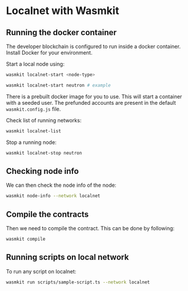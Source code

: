 # Localnet with Wasmkit

## Running the docker container

The developer blockchain is configured to run inside a docker container. Install Docker for your environment.

Start a local node using:

```bash
wasmkit localnet-start <node-type>

wasmkit localnet-start neutron # example
```

There is a prebuilt docker image for you to use. This will start a container with a seeded user. The prefunded accounts are present in the default `wasmkit.config.js` file.

Check list of running networks:

```bash
wasmkit localnet-list
```

Stop a running node:

```bash
wasmkit localnet-stop neutron
```

## Checking node info

We can then check the node info of the node:

```bash
wasmkit node-info --network localnet
```

## Compile the contracts

Then we need to compile the contract. This can be done by following:

```bash
wasmkit compile
```

## Running scripts on local network

To run any script on localnet:

```bash
wasmkit run scripts/sample-script.ts --network localnet
```
